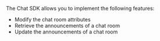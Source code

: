 <PlatformWrapper platform="web">

The Chat SDK allows you to implement the following features:

- Modify the chat room attributes
- Retrieve the announcements of a chat room
- Update the announcements of a chat room

</PlatformWrapper>